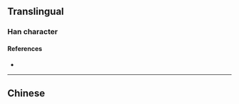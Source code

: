 {{character info/new}}
==Translingual==

===Han character===
{{Han char|rn=86|rad=火|as=02|sn=6|four=|canj=FLN|ids=⿰火刂}}

====References====
* {{Han ref|kx=0666.020|dkj=18862|dj=1075.090|hdz=32188.060|uh=7072|ud=28786}}

----

==Chinese==
{{zh-see|灱|a}}